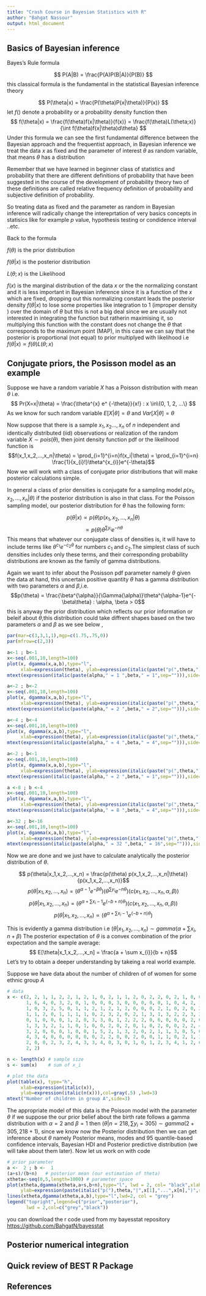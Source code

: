 ```yaml
---
title: "Crash Course in Bayesian Statistics with R"
author: "Bahgat Nassour"
output: html_document
---
```


## Basics of Bayesian inference 

Bayes's Rule formula 

$$ P(A|B) = \frac{P(A)P(B|A)}{P(B)} $$
this classical formula is the fundamental in the statistical Bayesian inference theory

$$ P(\theta|x) = \frac{P(\theta)P(x|\theta)}{P(x)} $$
let $f ()$ denote a probability or a probability density function then 
$$ f(\theta|x) = \frac{f(\theta)f(x|\theta)}{f(x)} =  \frac{f(\theta)L(\theta;x)}{\int f(\theta)f(x|\theta)d\theta} $$
\newline
Under this formula we can see the first fundamental difference between the Bayesian approach and the frequentist approach, in Bayesian inference we treat the data $x$ as fixed and the parameter of interest $\theta$ as random variable, that means $\theta$ has a distribution

\newline
Remember that we have learned in beginner class of statistics and probability that there are different definitions of probability that have been suggested in the course of the development of probability theory two of these definitions are called relative frequency definition of probability and subjective definition of probability.

\newline
So treating data as fixed and the parameter as random in Bayesian inference will radically change the intereprtation of very basics concepts in statisics like for example $p$ value, hypothesis testing or condidence interval ..etc.  

\newline
Back to the formula

\newline
$f(\theta)$ is the prior distribution 

\newline
$f(\theta|x)$ is the posterior distribution  

\newline
$L(\theta;x)$ is the Likelihood 

\newline
$f(x)$ is the marginal distribution of the data $x$ or the the normalizing constant and it is less important in Bayesian inference since it is a function of the $x$ which are fixed, dropping out this  normalizing constant leads the posterior density $f(\theta|x)$ to lose some properties like integration to 1 (improper density ) over the domain of $\theta$ but this is not a big deal since we are usually not interested in integrating the function but ratherin maximising it, so multiplying this function with the constant does not change the $\theta$ that corresponds to the maximum point (MAP), in this case we can say that the posterior is proportional (not equal) to prior multiplyed with likelihood i.e $f(\theta|x) \propto f(\theta) L(\theta;x)$

## Conjugate priors, the Posisson model as an example
Suppose we have a random variable $X$ has a Poisson distribution with mean $\theta$ i.e. 
$$ Pr(X=x|\theta) = \frac{\theta^{x} e^ {-\theta}}{x!} : x \in\{0, 1, 2, ...\} $$
As we know for such random variable $E[X|\theta] = \theta$ and $Var[X|\theta] = \theta$

\newline
Now suppose that there is a sample $x_{1},x_{2} . . . , x_{n}$ of $n$ independent and identically distributed (iid) observations or realization of the random variable $X \sim pois(\theta)$, then joint density function pdf or the likelihood function is 
$$f(x_1,x_2,...,x_n|\theta) = \prod_{i=1}^{i=n}f(x_i|\theta) =  \prod_{i=1}^{i=n} \frac{1}{x_{i}!}\theta^{x_{i}}e^{-\theta}$$
\newline 
Now we will work with a class of conjugate prior distributions that will
make posterior calculations simple.

\newline 

In general a class of prior densities is conjugate for a sampling model $p(x_1,x_2,...,x_n|\theta)$ if the posterior distribution is also in that class. For the Poisson sampling model, our posterior distribution for $\theta$ has the following form:

$$p(\theta|x) \propto p(\theta) p(x_1,x_2,...,x_n|\theta)$$
$$\propto p(\theta)\theta^{\sum y_{i}}e^{-n\theta}$$
This means that whatever our conjugate class of densities is, it will have
to include terms like $\theta^{c_{1}}e^{-c_{2}\theta}$ for numbers $c_{1}$ and $c_{2}$.The simplest class of such densities includes only these terms, and their corresponding probability
distributions are known as the family of gamma distributions.

\newline
Again we want to infer about the Posisson pdf parameter namely $\theta$ given the data at hand, this uncertain positive quantity $\theta$ has a gamma distribution with two parameters $\alpha$ and $\beta$,i.e.
$$p(\theta) = \frac{\beta^{\alpha}}{\Gamma(\alpha)}\theta^{\alpha-1}e^{-\beta\theta} : \alpha, \beta > 0$$
this is anyway the prior distribution which reflects our prior information or beleif about $\theta$,this distribution could take diffrent shapes based on the two parameters $\alpha$ and $\beta$ as we see below ,

\newline
```r
par(mar=c(3,3,1,1),mgp=c(1.75,.75,0))
par(mfrow=c(2,3))

a<-1 ; b<-1
x<-seq(.001,10,length=100)
plot(x, dgamma(x,a,b),type="l",
     xlab=expression(theta), ylab=expression(italic(paste("p(",theta,")",sep=""))))
mtext(expression(italic(paste(alpha," = 1 ",beta," = 1",sep=""))),side=3,line=.12,cex=.8)

a<-2 ; b<-2
x<-seq(.001,10,length=100)
plot(x, dgamma(x,a,b),type="l",
     xlab=expression(theta), ylab=expression(italic(paste("p(",theta,")",sep=""))))
mtext(expression(italic(paste(alpha," = 2 ",beta," = 2",sep=""))),side=3,line=.12,cex=.8)

a<-4 ; b<-4
x<-seq(.001,10,length=100)
plot(x, dgamma(x,a,b),type="l",
     xlab=expression(theta), ylab=expression(italic(paste("p(",theta,")",sep=""))))
mtext(expression(italic(paste(alpha," = 4 ",beta," = 4",sep=""))),side=3,line=.12,cex=.8)

a<-2 ; b<-1
x<-seq(.001,10,length=100)
plot(x, dgamma(x,a,b),type="l",
     xlab=expression(theta), ylab=expression(italic(paste("p(",theta,")",sep=""))))
mtext(expression(italic(paste(alpha," = 2 ",beta," = 1",sep=""))),side=3,line=.12,cex=.8)

a <-8 ; b <-4
x<-seq(.001,10,length=100)
plot(x, dgamma(x,a,b),type="l",
     xlab=expression(theta), ylab=expression(italic(paste("p(",theta,")",sep=""))))
mtext(expression(italic(paste(alpha," = 8 ",beta," = 4",sep=""))),side=3,line=.12,cex=.8)

a<-32 ; b<-16
x<-seq(.001,10,length=100)
plot(x, dgamma(x,a,b),type="l",
     xlab=expression(theta), ylab=expression(italic(paste("p(",theta,")",sep=""))))
mtext(expression(italic(paste(alpha," = 32 ",beta," = 16",sep=""))),side=3,line=.12,cex=.8)
```

\newline 
Now we are done and we just have to calculate analytically the posterior distribution of $\theta$.

$$  p(\theta|x_1,x_2,...,x_n) = \frac{p(\theta) p(x_1,x_2,...,x_n|\theta)}{p(x_1,x_2,...,x_n)}$$
$$ p(\theta|x_1,x_2,...,x_n)  = (\theta^{\alpha-1}e^{-\beta\theta})(\theta^{\sum y_{i}}e^{-n\theta})(c(x_1,x_2,...,x_n,\alpha, \beta))$$
$$ p(\theta|x_1,x_2,...,x_n)  = (\theta^{\alpha + \sum x_{i} - 1}e^{(-b+n)\theta}) (c(x_1,x_2,...,x_n,\alpha, \beta))$$
$$ p(\theta|x_1,x_2,...,x_n) \propto (\theta^{\alpha + \sum x_{i} - 1}e^{(-b+n)\theta}) $$

This is evidently a gamma distribution i.e $(\theta|x_1,x_2,...,x_n) \sim gamma(\alpha + \sum x_{i}, n + \beta )$
The posterior expectation of $\theta$ is a convex combination of the prior expectation and the sample average:
$$ E[\theta|x_1,x_2,...,x_n] = \frac{a + \sum x_{i}}{b + n}$$
Let’s try to obtain a deeper understanding by takeing a real world example.

\newline 
Suppose we have data about the number of children of of women for some ethnic group $A$
```r
# data 
x <- c(2, 2, 1, 1, 2, 2, 1, 2, 1, 0, 2, 1, 1, 2, 0, 2, 2, 0, 2, 1, 0, 0, 3, 6, 
       1, 6, 4, 0, 3, 2, 0, 1, 0, 0, 0, 3, 0, 0, 0, 0, 0, 1, 0, 4, 2, 1, 0, 0, 
       1, 0, 3, 2, 5, 0, 1, 1, 2, 1, 2, 1, 2, 0, 0, 0, 2, 1, 0, 2, 0, 2, 4, 1, 
       1, 1, 2, 0, 1, 1, 1, 1, 0, 2, 3, 2, 0, 2, 1, 3, 1, 3, 2, 2, 3, 2, 0, 0, 
       0, 1, 0, 0, 0, 1, 2, 0, 3, 3, 0, 1, 2, 2, 2, 0, 6, 0, 0, 0, 2, 0, 1, 1, 
       1, 3, 3, 2, 1, 1, 0, 1, 0, 0, 2, 0, 2, 0, 1, 0, 2, 0, 0, 2, 2, 4, 1, 2, 
       3, 2, 0, 0, 0, 1, 0, 0, 1, 5, 2, 1, 3, 2, 0, 2, 1, 1, 3, 0, 5, 0, 0, 2, 
       4, 3, 4, 0, 0, 0, 0, 0, 0, 2, 2, 0, 0, 2, 0, 0, 1, 1, 0, 2, 1, 3, 3, 2, 
       2, 0, 0, 2, 3, 2, 4, 3, 3, 4, 0, 3, 0, 1, 0, 1, 2, 3, 4, 1, 2, 6, 2, 1, 
       2, 2)

n <- length(x) # sample size 
s <- sum(x)    # sum of x_i

# plot the data 
plot(table(x), type="h",
     xlab=expression(italic(x)),
     ylab=expression(italic(n(x))),col=gray(.5) ,lwd=3)
mtext("Number of children in group A",side=3)

```

The appropriate model of this data is the Poisson model with  the parameter $\theta$ if we suppose the our prior belief about the birth rate follows a gamma distribution with $\alpha = 2$ and $\beta = 1$ then $(\theta|n = 218, \sum y_{i} = 305) \sim gamma (2 + 305, 218 + 1 )$, since we know now the Posterior distribution then we can get inference about $\theta$ namely Posterior means, modes and $95%$ quantile-based confidence intervals, Bayesian HDI and Posterior predictive  distribution (we will take about them later). Now let us work on with code 

```r
# prior parameter
a <-  2 ; b <-  1
(a+s)/(b+n)   # posterior mean (our estimation of theta)
xtheta<-seq(0,5,length=1000) # parameter space
plot(xtheta,dgamma(xtheta,a+s,b+n),type="l", lwd = 2, col= "black",xlab=expression(theta),
     ylab=expression(paste(italic("p("),theta,"|",x[1],"...",x[n],")",sep="")))
lines(xtheta,dgamma(xtheta,a,b),type="l",lwd=2, col = "grey")
legend("topright",legend=c("prior","posterior"),
       lwd = 2,col=c("grey","black"))
```

you can download the r code used  from my bayesstat repository <https://github.com/BahgatN/bayesstat>

## Posterior numerical integration 

## Quick review of BEST R Package

## References
